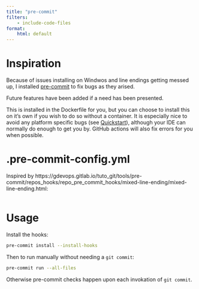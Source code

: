 ---
title: "pre-commit"
filters:
    - include-code-files
format:
    html: default
---

# Inspiration

Because of issues installing on Windwos and line endings getting messed up, I installed [pre-commit](https://pre-commit.com/) to fix bugs as they arised.

Future features have been added if a need has been presented.

This is installed in the Dockerfile for you, but you can choose to install this on it's own if you wish to do so without a container. It is especially nice to avoid any platform specific bugs (see [Quickstart](quickstart.qmd)), although your IDE can normally do enough to get you by. GitHub actions will also fix errors for you when possible.

# .pre-commit-config.yml

Inspired by https://gdevops.gitlab.io/tuto_git/tools/pre-commit/repos_hooks/repo_pre_commit_hooks/mixed-line-ending/mixed-line-ending.html:

```{.YAML include="../.pre-commit-config.yaml"}
```

# Usage

Install the hooks:

```bash
pre-commit install --install-hooks
```

Then to run manually without needing a `git commit`:

```bash
pre-commit run --all-files
```

Otherwise pre-commit checks happen upon each invokation of `git commit`.
